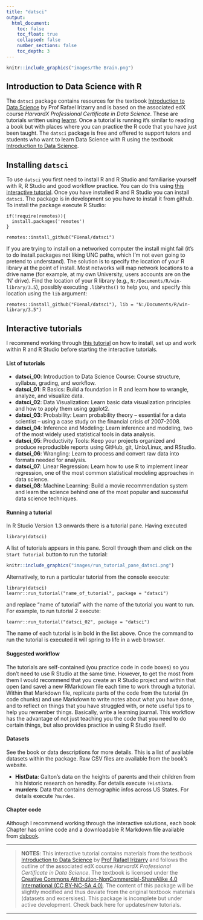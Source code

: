 ```yaml
---
title: "datsci"
output: 
  html_document:
    toc: false
    toc_float: true
    collapsed: false
    number_sections: false
    toc_depth: 3
---
```


<a href="https://fuenal.github.io/dataism/Lectures.html">
```r
knitr::include_graphics("images/The Brain.png")
```
</a>

## Introduction to Data Science with R 

The `datsci` package contains resources for the textbook [Introduction to Data Science](https://rafalab.github.io/dsbook/) by Prof Rafael Irizarry and is based on the associated edX course *HarvardX Professional Certificate in Data Science*. These are tutorials written using [learnr](https://rstudio.github.io/learnr/). Once a tutorial is running it's similar to  reading a book but with places where you can practice the R code that you have just been taught. The `datsci` package is free and offered to support tutors and students who want to learn Data Science with R using the textbook [Introduction to Data Science](https://rafalab.github.io/dsbook/).



## Installing `datsci`

To use `datsci` you first need to install R and R Studio and familiarise yourself with R, R Studio and good workflow practice. You can do this using [this interactive tutorial](https://rafalab.github.io/dsbook/getting-started.html). Once you have installed R and R Studio you can install `datsci`. The package is in development so you have to install it from github. To install the package execute R Studio:

```
if(!require(remotes)){
  install.packages('remotes')
}

remotes::install_github("FUenal/datsci")
```

If you are trying to install on a networked computer the install might fail (it's to do install.packages not liking UNC paths, which I'm not even going to pretend to understand). The solution is to specify the location of your R library at the point of install. Most networks will map network locations to a drive name (for example, at my own University, users accounts are on the 'N' drive). Find the location of your R library (e.g., `N:/Documents/R/win-library/3.5`), possibly executing `.libPaths()` to help you, and specify this location using the `lib` argument:

```
remotes::install_github("FUenal/datsci"), lib = "N:/Documents/R/win-library/3.5")
```

## Interactive tutorials

I recommend working through [this tutorial](https://rafalab.github.io/dsbook/getting-started.html) on how to install, set up and work within R and R Studio before starting the interactive tutorials.


#### List of tutorials

* **datsci_00**: Introduction to Data Science Course: Course structure, syllabus, grading, and workflow.
* **datsci_01**: R Basics: Build a foundation in R and learn how to wrangle, analyze, and visualize data.
* **datsci_02**: Data Visualization: Learn basic data visualization principles and how to apply them using ggplot2.
* **datsci_03**: Probability: Learn probability theory -- essential for a data scientist -- using a case study on the financial crisis of 2007-2008.
* **datsci_04**: Inference and Modeling: Learn inference and modeling, two of the most widely used statistical tools in data analysis.
* **datsci_05**: Productivity Tools: Keep your projects organized and produce reproducible reports using GitHub, git, Unix/Linux, and RStudio.
* **datsci_06**: Wrangling: Learn to process and convert raw data into formats needed for analysis.
* **datsci_07**: Linear Regression: Learn how to use R to implement linear regression, one of the most common statistical modeling approaches in data science.
* **datsci_08**: Machine Learning: Build a movie recommendation system and learn the science behind one of the most popular and successful data science techniques.


#### Running a tutorial

In R Studio Version 1.3 onwards there is a tutorial pane. Having executed

```
library(datsci)
```

A list of tutorials appears in this pane. Scroll through them and click on the `Start Tutorial` button to run the tutorial:

<a href="https://fuenal.github.io/dataism/Lectures.html">
```r
knitr::include_graphics("images/run_tutorial_pane_datsci.png")
```
</a>

Alternatively, to run a particular tutorial from the console execute:

```
library(datsci)
learnr::run_tutorial("name_of_tutorial", package = "datsci")
```

and replace "name of tutorial" with the name of the tutorial you want to run. For example, to run tutorial 2 execute:

```
learnr::run_tutorial("datsci_02", package = "datsci")
```

The name of each tutorial is in bold in the list above. Once the command to run the tutorial is executed it will spring to life in a web browser.


#### Suggested workflow

The tutorials are self-contained (you practice code in code boxes) so you don't need to use R Studio at the same time. However, to get the most from them I would recommend that you create an R Studio project and within that open (and save) a new RMarkdown file each time to work through a tutorial. Within that Markdown file, replicate parts of the code from the tutorial (in code chunks) and use Markdown to write notes about what you have done, and to reflect on things that you have struggled with, or note useful tips to help you remember things. Basically, write a learning journal. This workflow has the advantage of not just teaching you the code that you need to do certain things, but also provides practice in using R Studio itself.


#### Datasets

See the book or data descriptions for more details. This is a list of available datasets within the package. Raw CSV files are available from the book's website.

* **HistData**: Galton’s data on the heights of parents and their children from his historic research on heredity. For details execute `?HistData`.
* **murders**: Data that contains demographic infos across US States. For details execute `?murdes`.


#### Chapter code

Although I recommend working through the interactive solutions, each book Chapter has online code and a downloadable R Markdown file available from [dsbook](https://github.com/datasciencelabs).

***
> **NOTES**: This interactive tutorial contains materials from the textbook [Introduction to Data Science](https://rafalab.github.io/dsbook/) by [Prof Rafael Irizarry](http://rafalab.github.io/) and follows the outline of the associated edX course *HarvardX Professional Certificate in Data Science*. The textbook is licensed under the [Creative Commons Attribution-NonCommercial-ShareAlike 4.0 International (CC BY-NC-SA 4.0)](https://creativecommons.org/licenses/by-nc-sa/4.0/). The content of this package will be slightly modified and thus deviate from the original textbook materials (datasets and excersises).
This package is incomplete but under active development. Check back here for updates/new tutorials. 

***

